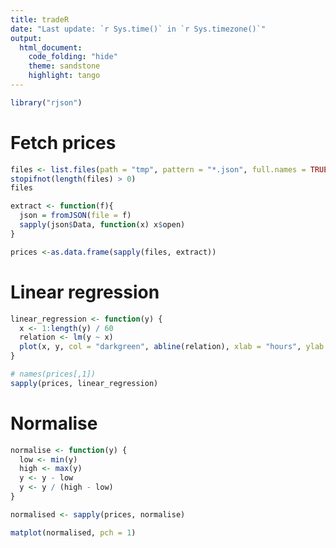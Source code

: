```yaml
---
title: tradeR
date: "Last update: `r Sys.time()` in `r Sys.timezone()`"
output:
  html_document:
    code_folding: "hide"
    theme: sandstone
    highlight: tango
---
```


```r
library("rjson")
```

# Fetch prices
```r
files <- list.files(path = "tmp", pattern = "*.json", full.names = TRUE)
stopifnot(length(files) > 0)
files
```

```r
extract <- function(f){
  json = fromJSON(file = f)
  sapply(json$Data, function(x) x$open)
}

prices <-as.data.frame(sapply(files, extract))
```

# Linear regression
```r
linear_regression <- function(y) {
  x <- 1:length(y) / 60
  relation <- lm(y ~ x)
  plot(x, y, col = "darkgreen", abline(relation), xlab = "hours", ylab = "USD")
}

# names(prices[,1])
sapply(prices, linear_regression)
```

# Normalise
```r
normalise <- function(y) {
  low <- min(y)
  high <- max(y)
  y <- y - low
  y <- y / (high - low)
}

normalised <- sapply(prices, normalise)

matplot(normalised, pch = 1)
```
